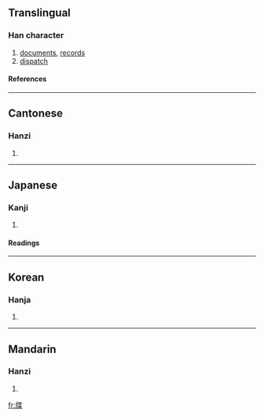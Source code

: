 ==Translingual==
===Han character===
{{Han char|rn=91|rad=片|as=09|sn=13|four=2409<sub>4</sub>|canj=中中心廿木 (LLPTD), 中弓心廿木 (LNPTD)}}
# [[documents]], [[records]]
# [[dispatch]]
====References====
{{Han ref|kx=0694.030|dkj=19871|dj=1107.130|hdz=32017.100|uh=7252|ud=29266|bh=B7DE|bd=47070}}

----
==Cantonese==
===Hanzi===
{{yue-hanzi|jyut=|y=dip6}}
# {{defn|Cantonese}}

----
==Japanese==
===Kanji===
{{ja-kanji|grade=|rs=片09}}
# {{defn|Japanese}} 
====Readings====
{{ja-readings|on=[[ちょう]] (chō), [[じょう]] (jō)|kun=[[ふだ]] (fuda)}}

----
==Korean==
===Hanja===
{{ko-hanja|hangeul=첩|eumhun=|rv=cheop|mr=ch'ŏp|y=chep}}
# {{defn|Korean}}

----
==Mandarin==
===Hanzi===
{{cmn-hanzi|pin=[[dié]] ([[die2]])|wg=tieh<sup>2</sup>}}
# {{defn|Mandarin}}

[[fr:牒]]
